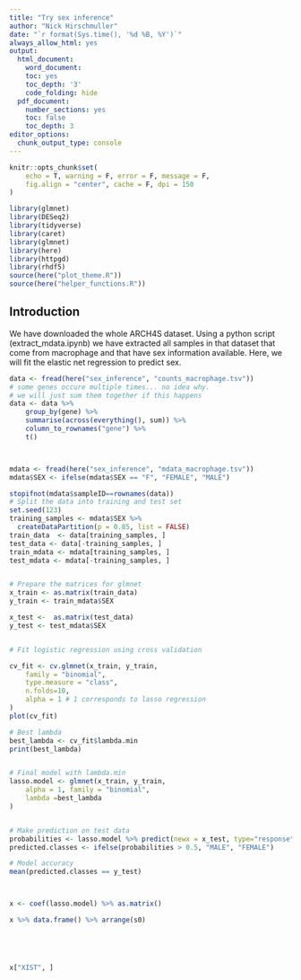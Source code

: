 ```yaml
---
title: "Try sex inference"
author: "Nick Hirschmuller"
date: "`r format(Sys.time(), '%d %B, %Y')`"
always_allow_html: yes
output:
  html_document:
    word_document:
    toc: yes
    toc_depth: '3'
    code_folding: hide
  pdf_document:
    number_sections: yes
    toc: false
    toc_depth: 3
editor_options: 
  chunk_output_type: console
---
```


```r
knitr::opts_chunk$set(
    echo = T, warning = F, error = F, message = F,
    fig.align = "center", cache = F, dpi = 150
)
```

```r
library(glmnet)
library(DESeq2)
library(tidyverse)
library(caret)
library(glmnet)
library(here)
library(httpgd)
library(rhdf5)
source(here("plot_theme.R"))
source(here("helper_functions.R"))
```


## **Introduction**
We have downloaded the whole ARCH4S dataset. Using a python script (extract_mdata.ipynb) we have extracted
all samples in that dataset that come from macrophage and that have sex information available. 
Here, we will fit the elastic net regression to predict sex.


```r
data <- fread(here("sex_inference", "counts_macrophage.tsv"))
# some genes occure multiple times... no idea why.
# we will just sum them together if this happens
data <- data %>%
    group_by(gene) %>%
    summarise(across(everything(), sum)) %>%
    column_to_rownames("gene") %>% 
    t()



mdata <- fread(here("sex_inference", "mdata_macrophage.tsv"))
mdata$SEX <- ifelse(mdata$SEX == "F", "FEMALE", "MALE")

stopifnot(mdata$sampleID==rownames(data))
# Split the data into training and test set
set.seed(123)
training_samples <- mdata$SEX %>% 
  createDataPartition(p = 0.85, list = FALSE)
train_data  <- data[training_samples, ]
test_data <- data[-training_samples, ]
train_mdata <- mdata[training_samples, ]
test_mdata <- mdata[-training_samples, ]


# Prepare the matrices for glmnet
x_train <- as.matrix(train_data)
y_train <- train_mdata$SEX

x_test <-  as.matrix(test_data)
y_test <- test_mdata$SEX


# Fit logistic regression using cross validation

cv_fit <- cv.glmnet(x_train, y_train,
    family = "binomial",
    type.measure = "class", 
    n.folds=10, 
    alpha = 1 # 1 corresponds to lasso regression
)
plot(cv_fit)

# Best lambda
best_lambda <- cv_fit$lambda.min
print(best_lambda)


# Final model with lambda.min
lasso.model <- glmnet(x_train, y_train,
    alpha = 1, family = "binomial",
    lambda =best_lambda
)


# Make prediction on test data
probabilities <- lasso.model %>% predict(newx = x_test, type="response")
predicted.classes <- ifelse(probabilities > 0.5, "MALE", "FEMALE")

# Model accuracy
mean(predicted.classes == y_test)



x <- coef(lasso.model) %>% as.matrix()

x %>% data.frame() %>% arrange(s0)





x["XIST", ]




```





